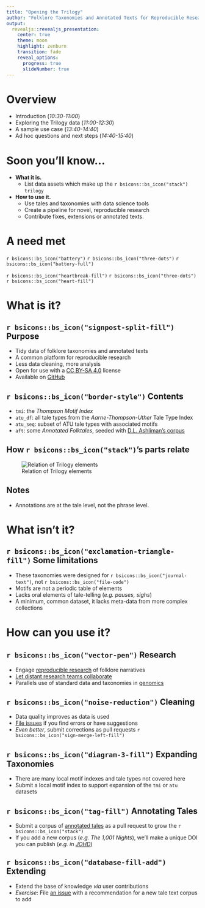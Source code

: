 ```yaml
---
title: "Opening the Trilogy"
author: "Folklore Taxonomies and Annotated Texts for Reproducible Research"
output: 
  revealjs::revealjs_presentation:
    center: true
    theme: moon
    highlight: zenburn
    transition: fade
    reveal_options:
      progress: true
      slideNumber: true
---
```


# Overview

- Introduction (*10:30-11:00*)
- Exploring the Trilogy data (*11:00-12:30*)
- A sample use case (*13:40-14:40*)
- Ad hoc questions and next steps (*14:40-15:40*)

# Soon you'll know...

- __What it is.__  
  - List data assets which make up the `r bsicons::bs_icon("stack")` `trilogy`

- __How to use it.__ 
  - Use tales and taxonomies with data science tools
  - Create a pipeline for novel, reproducible research
  - Contribute fixes, extensions or annotated texts.

# A need met

`r bsicons::bs_icon("battery")` `r bsicons::bs_icon("three-dots")` `r bsicons::bs_icon("battery-full")`

`r bsicons::bs_icon("heartbreak-fill")` `r bsicons::bs_icon("three-dots")` `r bsicons::bs_icon("heart-fill")`

# What is it?

## `r bsicons::bs_icon("signpost-split-fill")` Purpose

- Tidy data of folklore taxonomies and annotated texts
- A common platform for reproducible research
- Less data cleaning, more analysis
- Open for use with a [CC BY-SA 4.0](https://creativecommons.org/licenses/by-sa/4.0/) license
- Available on [GitHub](https://github.com/j-hagedorn/trilogy)

## `r bsicons::bs_icon("border-style")` Contents

- `tmi`: the *Thompson Motif Index*
- `atu_df`: all tale types from the *Aarne-Thompson-Uther* Tale Type Index
- `atu_seq`: subset of ATU tale types with associated motifs
- `aft`: some *Annotated Folktales*, seeded with [D.L. Ashliman’s corpus](https://sites.pitt.edu/~dash/folktexts.html)

## How `r bsicons::bs_icon("stack")`'s parts relate

![Relation of Trilogy elements](TMI_ATU_AFT.png)

## Notes

- Annotations are at the tale level, not the phrase level.

# What isn't it?

## `r bsicons::bs_icon("exclamation-triangle-fill")` Some limitations

- These taxonomies were designed for `r bsicons::bs_icon("journal-text")`, not `r bsicons::bs_icon("file-code")`
- Motifs are not a periodic table of elements
- Lacks oral elements of tale-telling (*e.g. pauses, sighs*)
- A minimum, common dataset, it lacks meta-data from more complex collections

# How can you use it?

## `r bsicons::bs_icon("vector-pen")` Research

- Engage [reproducible research](https://doi.org/10.1146/annurev-publhealth-012420-105110) of folklore narratives
- [Let distant research teams collaborate](https://docs.github.com/en/get-started/start-your-journey/about-github-and-git)
- Parallels use of standard data and taxonomies in  [genomics](https://scholar.google.com/scholar?cites=5360173642221970934&as_sdt=80000005&sciodt=0,23&hl=en)


## `r bsicons::bs_icon("noise-reduction")` Cleaning

- Data quality improves as data is used
- [File issues](https://github.com/j-hagedorn/trilogy/issues/new) if you find errors or have suggestions
- *Even better*, submit corrections as pull requests `r bsicons::bs_icon("sign-merge-left-fill")`

## `r bsicons::bs_icon("diagram-3-fill")` Expanding Taxonomies

- There are many local motif indexes and tale types not covered here
- Submit a local motif index to support expansion of the `tmi` or `atu` datasets

## `r bsicons::bs_icon("tag-fill")` Annotating Tales

- Submit a corpus of [annotated tales](https://github.com/j-hagedorn/trilogy/blob/master/docs/vignettes/getting_started.md#growing-and-refining-the-corpus) as a pull request to grow the `r bsicons::bs_icon("stack")`
- If you add a new corpus (*e.g. The 1,001 Nights*), we'll make a unique DOI you can publish (*e.g. in [JOHD](https://openhumanitiesdata.metajnl.com/)*)


## `r bsicons::bs_icon("database-fill-add")` Extending

- Extend the base of knowledge *via* user contributions
- *Exercise*: File [an issue](https://github.com/j-hagedorn/trilogy/issues/new) with a recommendation for a new tale text corpus to add 
